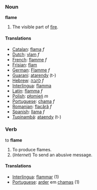 === Noun ===

'''flame'''

# The visible part of [[fire]].

==== Translations ====
*[[Catalan]]: [[flama]] ''f''
*[[Dutch]]: [[vlam]] ''f''
*[[French]]: [[flamme]] ''f''
*[[Frisian]]: [[flam]]
*[[German]]: [[Flamme]] ''f''
*[[Guarani]]: [[atarendy]] (t-)
*[[Hebrew]]: [[להבה]] ''f''
*[[Interlingua]]: [[flamma]]
*[[Latin]]: [[flamma]] ''f''
*[[Polish]]: [[płomień]] ''m''
*[[Portuguese]]: [[chama]] ''f''
*[[Romanian]]: [[flacără]] ''f''
*[[Spanish]]: [[llama]] ''f''
*[[Tupinambá]]: [[ataendy]] (t-)


=== Verb ===

to '''flame'''

# To produce flames.
# (''Internet'') To send an abusive message.

==== Translations ====
*[[Interlingua]]: [[flammar]] (1)
*[[Portuguese]]: [[arder]] em [[chama]]s (1)